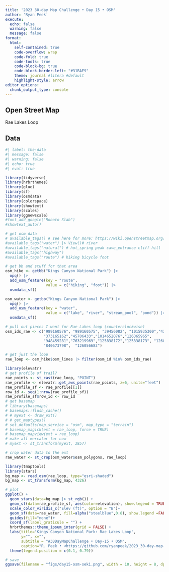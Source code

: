 ```yaml
---
title: '2023 30-day Map Challenge • Day 15 • OSM'
author: 'Ryan Peek'
execute:
  echo: false
  warning: false
  message: false
format: 
  html:
    self-contained: true
    code-overflow: wrap
    code-fold: true
    code-tools: true
    code-block-bg: true
    code-block-border-left: "#31BAE9"
    theme: journal #litera #default
    highlight-style: arrow
editor_options: 
  chunk_output_type: console
---
```


## Open Street Map

Rae Lakes Loop

## Data

```r
#| label: the-data
#| message: false
#| warning: false
#| echo: true
#| eval: true

library(tidyverse)
library(hrbrthemes)
library(glue)
library(sf)
library(osmdata)
library(colorspace)
library(showtext)
library(scales)
library(ggnewscale)
#font_add_google("Roboto Slab")
#showtext_auto()

# get osm data
# available_tags() # see here for more: https://wiki.openstreetmap.org/wiki/Map_Features
#available_tags("water") |> View()# river 
#available_tags("natural") # hot_spring peak cave_entrance cliff hill
#available_tags("highway")
#available_tags("route") # hiking bicycle foot 

# get bb and stuff for that area
osm_hike <- getbb("Kings Canyon National Park") |> 
  opq() |> 
  add_osm_feature(key = "route", 
                  value = c("hiking", "foot")) |> 
  osmdata_sf()

osm_water <- getbb("Kings Canyon National Park") |> 
  opq() |> 
  add_osm_feature(key = "water", 
                  value = c("lake", "river", "stream_pool", "pond")) |> 
  osmdata_sf()

# pull out pieces I want for Rae Lakes loop (counterclockwise)
osm_ids_rae <- c("989160576", "989160575", "39456082", "1015935300","435173484",
                 "373165162","45706433","1014652076","126065965",
                 "948459281","763219969","125838172","125838173", "126056685",
                 "840673798",  "126056683")

# get just the loop
rae_loop <- osm_hike$osm_lines |> filter(osm_id %in% osm_ids_rae)

library(elevatr)
# get profile of trail?
rae_points <- st_cast(rae_loop, "POINT")
rae_profile <- elevatr::get_aws_points(rae_points, z=6, units="feet")
rae_profile_sf <- rae_profile[[1]]
row_id <- seq(1:nrow(rae_profile_sf))
rae_profile_sf$row_id <- row_id
# get basemap
# library(basemaps)
# basemaps::flush_cache()
# # myext <- draw_ext()
# # get_maptypes()
# set_defaults(map_service = "osm", map_type = "terrain")
# basemap_magick(ext = rae_loop, force = TRUE)
# basemap_mapview(ext = rae_loop)
# make all mercator for now
# myext <- st_transform(myext, 3857)

# crop water data to the ext
rae_water <- st_crop(osm_water$osm_polygons, rae_loop)

library(tmaptools)
library(stars)
bg_map <- read_osm(rae_loop, type="esri-shaded")
bg_map <- st_transform(bg_map, 4326)

# plot
ggplot() + 
  geom_stars(data=bg_map |> st_rgb()) +    
  geom_sf(data=rae_profile_sf, aes(color=elevation), show.legend = TRUE, linewidth=1.4)+
  scale_color_viridis_c("Elev (ft)", option = "B")+
  geom_sf(data=rae_water, fill=alpha("steelblue",0.8), show.legend =FALSE)+
  guides(fill="none")+
  coord_sf(label_graticule = "") +
  hrbrthemes::theme_ipsum_inter(grid = FALSE) +
  labs(title="Kings Canyon National Park: Rae Lakes Loop", 
       y="", x="",
       subtitle = "#30DayMapChallenge • Day-15 • OSM",
       caption="R. Peek • <https://github.com/ryanpeek/2023_30-day-map-challenge/> \n  Data from OSM") +
  theme(legend.position = c(0.1, 0.79))

# save
ggsave(filename = "figs/day15-osm-seki.png", width = 10, height = 8, dpi=300, bg="white")
                   


```
